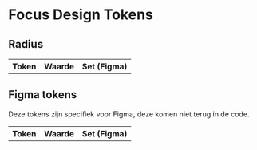 
<Meta title="Design Tokens/Niveaus/Common/Focus" />

# Focus Design Tokens

## Radius

<DesignTokenOverview>
  <table>
    <thead>
      <tr>
        <th>Token</th>
        <th>Waarde</th>
        <th>Set (Figma)</th>
      </tr>
    </thead>
    <tbody>
      <tr>
        <DesignTokenColorPreview token="lux.color.focus.outline" reference="{lux.color.border.strong}" set="mode" />
      </tr>
      <tr>
        <DesignTokenBorderPreview token="lux.focus.outline-width" group="outline" value="2px" set="product" />
      </tr>
      <tr>
        <DesignTokenBorderPreview token="lux.focus.outline-offset" group="outline" value="lux.space.025-x" set="product" />
      </tr>
    </tbody>
  </table>

## Figma tokens

Deze tokens zijn specifiek voor Figma, deze komen niet terug in de code.

  <table>
    <thead>
      <tr>
        <th>Token</th>
        <th>Waarde</th>
        <th>Set (Figma)</th>
      </tr>
    </thead>
    <tbody>
      <tr>
        <DesignTokenBorderPreview token="figma.focus.outline-radius" group="outline" value="6px" set="product" />
      </tr>
    </tbody>
  </table>
</DesignTokenOverview>
